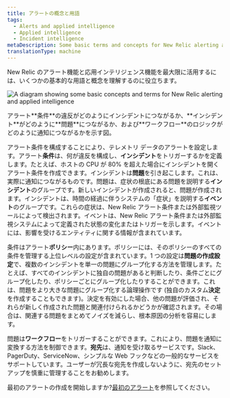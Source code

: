 ```yaml
---
title: アラートの概念と用語
tags:
  - Alerts and applied intelligence
  - Applied intelligence
  - Incident intelligence
metaDescription: Some basic terms and concepts for New Relic alerting and applied intelligence.
translationType: machine
---
```



New Relic のアラート機能と応用インテリジェンス機能を最大限に活用するには、いくつかの基本的な用語と概念を理解するのに役立ちます。

<img
  title="A diagram showing some basic concepts and terms for New Relic alerting and applied intelligence"
  alt="A diagram showing some basic concepts and terms for New Relic alerting and applied intelligence"
  src={alertConceptsDiagram}
/>

<figcaption>
  アラート**条件**の違反がどのようにインシデントにつながるか、**インシデント**がどのように**問題**につながるか、および**ワークフロー**のロジックがどのように通知につながるかを示す図。  

</figcaption>

アラート条件を構成することにより、テレメトリ データのアラートを設定します。アラート**条件**は、何が違反を構成し、**インシデント**をトリガーするかを定義します。たとえば、ホストの CPU が 80% を超えた場合にインシデントを開くアラート条件を作成できます。インシデントは**問題**を引き起こします。これは、実際に通知につながるものです。問題は、症状の根底にある問題を説明する**インシデント**のグループです。新しいインシデントが作成されると、問題が作成されます。インシデントは、時間の経過に伴うシステムの「症状」を説明する**イベント**のグループです。これらの症状は、New Relic アラート条件または外部監視ツールによって検出されます。イベントは、New Relic アラート条件または外部監視システムによって定義された状態の変化またはトリガーを示します。イベントには、影響を受けるエンティティに関する情報が含まれています。

条件はアラート**ポリシー**内にあります。ポリシーには、そのポリシーのすべての条件を管理する上位レベルの設定が含まれています。1 つの設定は**問題の作成設定**で、複数のインシデントを単一の問題にグループ化する方法を管理します。たとえば、すべてのインシデントに独自の問題があると判断したり、条件ごとにグループ化したり、ポリシーごとにグループ化したりすることができます。これは、問題をより大きな問題にグループ化する論理操作です (独自のカスタム**決定**を作成することもできます)。決定を有効にした場合、他の問題が評価され、それらが新しく作成された問題と関連付けられるかどうかが確認されます。その場合は、関連する問題をまとめてノイズを減らし、根本原因の分析を容易にします。

問題は**ワークフロー**をトリガーすることができます。これにより、問題を通知に変換する方法を制御できます。**宛先**は、通知を受け取るサービスです。Slack、PagerDuty、ServiceNow、シンプルな Web フックなどの一般的なサービスをサポートしています。ユーザーが冗長な宛先を作成しないように、宛先のセットアップを慎重に管理することをお勧めします。

最初のアラートの作成を開始しますか?[最初のアラート](/docs/alerts-applied-intelligence/new-relic-alerts/get-started/your-first-nrql-condition)を参照してください。